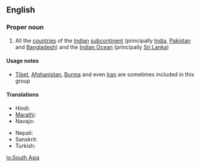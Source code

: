 ==English==

===Proper noun===
{{wikipedia}}
{{en-proper noun}}

# All the [[country|countries]] of the [[Indian]] [[subcontinent]] (principally [[India]], [[Pakistan]] and [[Bangladesh]]) and the [[Indian Ocean]] (principally [[Sri Lanka]])

====Usage notes====
* [[Tibet]], [[Afghanistan]], [[Burma]] and even [[Iran]] are sometimes included in this group

====Translations====
{{trans-top|South Asia}}
* Hindi: {{t-|hi|दक्षिण एशिया|n|tr=dakṣiṇa Eśiyā|xs=Hindi}}
* [[Marathi]]: {{t-|mr|दक्षिण एशिया|n|tr=dakṣiṇa Eśiyā|sc=Deva|xs=Marathi}}
* Navajo: {{tø|nv|Naakaii Dootłizhí Dabikéyah|xs=Navajo}}
{{trans-mid}}
* Nepali: {{t-|ne|दक्षिण एशिया|n|tr=dakṣiṇa Eśiyā|sc=Deva|xs=Nepali}}
* Sanskrit: {{t-|sa|दक्षिण एशिया|n|tr=dakṣiṇa Eśiyā|xs=Sanskrit}}
* Turkish: {{t+|tr|Güney Asya}}
{{trans-bottom}}

[[lo:South Asia]]